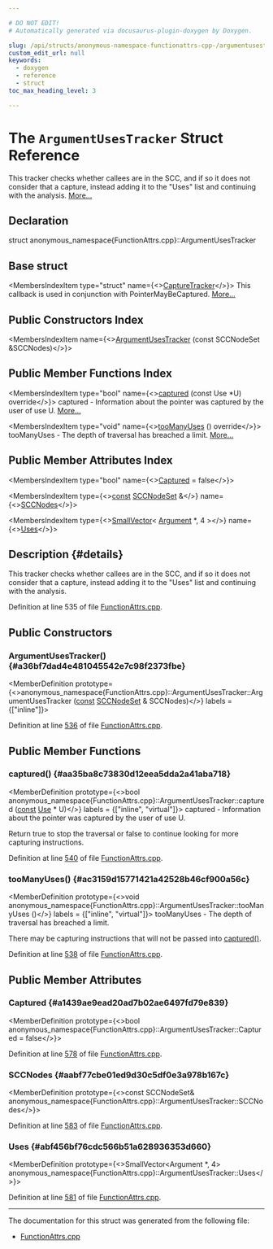 ```yaml
---

# DO NOT EDIT!
# Automatically generated via docusaurus-plugin-doxygen by Doxygen.

slug: /api/structs/anonymous-namespace-functionattrs-cpp-/argumentusestracker
custom_edit_url: null
keywords:
  - doxygen
  - reference
  - struct
toc_max_heading_level: 3

---
```





# The `ArgumentUsesTracker` Struct Reference

<DoxygenPage pluginConfig={pluginConfig}>

This tracker checks whether callees are in the SCC, and if so it does not consider that a capture, instead adding it to the &quot;Uses&quot; list and continuing with the analysis. <a href="#details">More...</a>

## Declaration

<CodeBlock>struct anonymous_namespace{FunctionAttrs.cpp}::ArgumentUsesTracker</CodeBlock>

## Base struct

<MembersIndex>

<MembersIndexItem
  type="struct"
  name={<><a href="/docs/api/structs/llvm/capturetracker">CaptureTracker</a></>}>
This callback is used in conjunction with PointerMayBeCaptured. <a href="/docs/api/structs/llvm/capturetracker/#details">More...</a>
</MembersIndexItem>

</MembersIndex>

## Public Constructors Index

<MembersIndex>

<MembersIndexItem
  name={<><a href="#a36bf7dad4e481045542e7c98f2373fbe">ArgumentUsesTracker</a> (const SCCNodeSet &amp;SCCNodes)</>}>
</MembersIndexItem>

</MembersIndex>

## Public Member Functions Index

<MembersIndex>

<MembersIndexItem
  type="bool"
  name={<><a href="#aa35ba8c73830d12eea5dda2a41aba718">captured</a> (const Use &#42;U) override</>}>
captured - Information about the pointer was captured by the user of use U. <a href="#aa35ba8c73830d12eea5dda2a41aba718">More...</a>
</MembersIndexItem>

<MembersIndexItem
  type="void"
  name={<><a href="#ac3159d15771421a42528b46cf900a56c">tooManyUses</a> () override</>}>
tooManyUses - The depth of traversal has breached a limit. <a href="#ac3159d15771421a42528b46cf900a56c">More...</a>
</MembersIndexItem>

</MembersIndex>

## Public Member Attributes Index

<MembersIndex>

<MembersIndexItem
  type="bool"
  name={<><a href="#a1439ae9ead20ad7b02ae6497fd79e839">Captured</a> = false</>}>
</MembersIndexItem>

<MembersIndexItem
  type={<><a href="/docs/api/files/lib/lib/target/lib/target/aarch64/aarch64promoteconstant-cpp/#a90f8350fecae261c25be85d38b451bff">const</a> <a href="/docs/api/namespaces/anonymous-functionattrs-cpp-/#ae5e7383d35ed634befab95c8c2c99a1b">SCCNodeSet</a> &amp;</>}
  name={<><a href="#aabf77cbe01ed9d30c5df0e3a978b167c">SCCNodes</a></>}>
</MembersIndexItem>

<MembersIndexItem
  type={<><a href="/docs/api/classes/llvm/smallvector">SmallVector</a>&lt; <a href="/docs/api/classes/llvm/argument">Argument</a> &#42;, 4 &gt;</>}
  name={<><a href="#abf456bf76cdc566b51a628936353d660">Uses</a></>}>
</MembersIndexItem>

</MembersIndex>

## Description {#details}

This tracker checks whether callees are in the SCC, and if so it does not consider that a capture, instead adding it to the &quot;Uses&quot; list and continuing with the analysis.

Definition at line 535 of file <a href="/docs/api/files/lib/lib/transforms/lib/transforms/ipo/functionattrs-cpp">FunctionAttrs.cpp</a>.

<SectionDefinition>

## Public Constructors

### ArgumentUsesTracker() {#a36bf7dad4e481045542e7c98f2373fbe}

<MemberDefinition
  prototype={<>anonymous&#95;namespace&#123;FunctionAttrs.cpp&#125;::ArgumentUsesTracker::ArgumentUsesTracker (<a href="/docs/api/files/lib/lib/target/lib/target/aarch64/aarch64promoteconstant-cpp/#a90f8350fecae261c25be85d38b451bff">const</a> <a href="/docs/api/namespaces/anonymous-functionattrs-cpp-/#ae5e7383d35ed634befab95c8c2c99a1b">SCCNodeSet</a> &amp; SCCNodes)</>}
  labels = {["inline"]}>

Definition at line <a href="/docs/api/files/lib/lib/transforms/lib/transforms/ipo/functionattrs-cpp/#l00536">536</a> of file <a href="/docs/api/files/lib/lib/transforms/lib/transforms/ipo/functionattrs-cpp">FunctionAttrs.cpp</a>.
</MemberDefinition>

</SectionDefinition>

<SectionDefinition>

## Public Member Functions

### captured() {#aa35ba8c73830d12eea5dda2a41aba718}

<MemberDefinition
  prototype={<>bool anonymous&#95;namespace&#123;FunctionAttrs.cpp&#125;::ArgumentUsesTracker::captured (<a href="/docs/api/files/lib/lib/target/lib/target/aarch64/aarch64promoteconstant-cpp/#a90f8350fecae261c25be85d38b451bff">const</a> <a href="/docs/api/classes/llvm/use">Use</a> &#42; U)</>}
  labels = {["inline", "virtual"]}>
captured - Information about the pointer was captured by the user of use U.

Return true to stop the traversal or false to continue looking for more capturing instructions.

Definition at line <a href="/docs/api/files/lib/lib/transforms/lib/transforms/ipo/functionattrs-cpp/#l00540">540</a> of file <a href="/docs/api/files/lib/lib/transforms/lib/transforms/ipo/functionattrs-cpp">FunctionAttrs.cpp</a>.
</MemberDefinition>

### tooManyUses() {#ac3159d15771421a42528b46cf900a56c}

<MemberDefinition
  prototype={<>void anonymous&#95;namespace&#123;FunctionAttrs.cpp&#125;::ArgumentUsesTracker::tooManyUses ()</>}
  labels = {["inline", "virtual"]}>
tooManyUses - The depth of traversal has breached a limit.

There may be capturing instructions that will not be passed into <a href="#aa35ba8c73830d12eea5dda2a41aba718">captured()</a>.

Definition at line <a href="/docs/api/files/lib/lib/transforms/lib/transforms/ipo/functionattrs-cpp/#l00538">538</a> of file <a href="/docs/api/files/lib/lib/transforms/lib/transforms/ipo/functionattrs-cpp">FunctionAttrs.cpp</a>.
</MemberDefinition>

</SectionDefinition>

<SectionDefinition>

## Public Member Attributes

### Captured {#a1439ae9ead20ad7b02ae6497fd79e839}

<MemberDefinition
  prototype={<>bool anonymous&#95;namespace&#123;FunctionAttrs.cpp&#125;::ArgumentUsesTracker::Captured = false</>}>

Definition at line <a href="/docs/api/files/lib/lib/transforms/lib/transforms/ipo/functionattrs-cpp/#l00578">578</a> of file <a href="/docs/api/files/lib/lib/transforms/lib/transforms/ipo/functionattrs-cpp">FunctionAttrs.cpp</a>.
</MemberDefinition>

### SCCNodes {#aabf77cbe01ed9d30c5df0e3a978b167c}

<MemberDefinition
  prototype={<>const SCCNodeSet&amp; anonymous&#95;namespace&#123;FunctionAttrs.cpp&#125;::ArgumentUsesTracker::SCCNodes</>}>

Definition at line <a href="/docs/api/files/lib/lib/transforms/lib/transforms/ipo/functionattrs-cpp/#l00583">583</a> of file <a href="/docs/api/files/lib/lib/transforms/lib/transforms/ipo/functionattrs-cpp">FunctionAttrs.cpp</a>.
</MemberDefinition>

### Uses {#abf456bf76cdc566b51a628936353d660}

<MemberDefinition
  prototype={<>SmallVector&lt;Argument &#42;, 4&gt; anonymous&#95;namespace&#123;FunctionAttrs.cpp&#125;::ArgumentUsesTracker::Uses</>}>

Definition at line <a href="/docs/api/files/lib/lib/transforms/lib/transforms/ipo/functionattrs-cpp/#l00581">581</a> of file <a href="/docs/api/files/lib/lib/transforms/lib/transforms/ipo/functionattrs-cpp">FunctionAttrs.cpp</a>.
</MemberDefinition>

</SectionDefinition>

<hr/>

The documentation for this struct was generated from the following file:

<ul>
<li><a href="/docs/api/files/lib/lib/transforms/lib/transforms/ipo/functionattrs-cpp">FunctionAttrs.cpp</a></li>
</ul>

</DoxygenPage>
